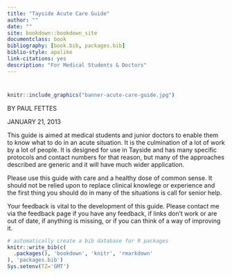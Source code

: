 ```yaml
--- 
title: "Tayside Acute Care Guide"
author: ""
date: ""
site: bookdown::bookdown_site
documentclass: book
bibliography: [book.bib, packages.bib]
biblio-style: apalike
link-citations: yes
description: "For Medical Students & Doctors"
---
```


# {-}

```r
knitr::include_graphics("banner-acute-care-guide.jpg")
```

BY PAUL FETTES

JANUARY 21, 2013

This guide is aimed at medical students and junior doctors to enable them to know what to do in an acute situation. It is the culmination of a lot of work by a lot of people. It is designed for use in Tayside and has many specific protocols and contact numbers for that reason, but many of the approaches described are generic and it will have much wider application.

Please use this guide with care and a healthy dose of common sense. It should not be relied upon to replace clinical knowlege or experience and the first thing you should do in many of the situations is call for senior help.

Your feedback is vital to the development of this guide.
Please contact me via the feedback page if you have any feedback, if links don’t work or are out of date, if anything is missing, or if you can think of a way of improving it.

```r
# automatically create a bib database for R packages
knitr::write_bib(c(
  .packages(), 'bookdown', 'knitr', 'rmarkdown'
), 'packages.bib')
Sys.setenv(TZ='GMT')
```
